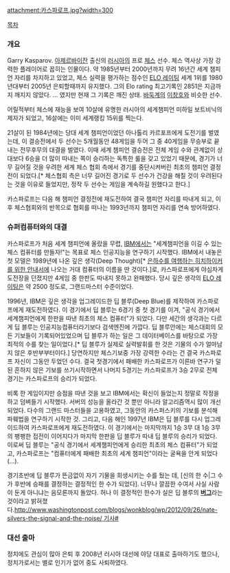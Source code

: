 attachment:카스파로프.jpg?width=300
 
[[목차]]

=== 개요 ===
Garry Kasparov. [[아제르바이잔]] 출신의 [[러시아]]의 프로 [[체스]] 선수. 체스 역사상 가장 강력한 플레이어로 꼽히는 인물이다. 약 1985년부터 2000년까지 무려 16년간 세계 챔피언 자리를 차지하고 있었고, 체스 실력을 평가하는 점수인 [[ELO 레이팅]] 세계 1위를 1980년대부터 2005년 은퇴할때까지 유지했다. 그의 Elo rating 최고기록인 2851은 지금까지 깨지지 않았다. ... 였지만 현재 그 기록은  깨진 상태. [[바둑]]계의 [[이창호]]와 비슷한 선수.

어릴적부터 체스에 재능을 보여 10살에 유명한 러시아의 세계챔피언 미하일 보트비닉의 제자가 되었고, 16살에는 이미 세계랭킹 15위를 찍는다.

21살이 된 1984년에는 당대 세계 챔피언이었던 아나톨리 카르포프에게 도전기를 벌였는데, 이 결승전에서 두 선수는 5개월동안 48게임을 두어 그 중 40게임을 무승부로 끝내는 전무후무의 대결을 벌였다. 이때 세계 챔피언 결승전은 전체 게임 수와 관계없이 상대보다 6승을 더 많이 따내는 쪽이 승리하는 독특한 룰을 갖고 있었기 때문에, 경기가 너무 길어질 것을 우려한 세계 체스 협회 측에서 경기를 중단시켜버린 최초의 챔피언 결정전이 되었다.[* 체스협회 측은 너무 길어진 경기로 두 선수가 건강을 해칠 것이 우려된다는 것을 이유로 들었지만, 정작 두 선수는 게임을 계속하길 원했다고 한다.]

카스파로프는 다음 해 챔피언 결정전에 재도전하여 결국 챔피언 자리를 따내게 되고, 이후 체스협회와의 반목으로 협회를 떠나는 1993년까지 챔피언 자리를 연속 방어하였다.

=== 슈퍼컴퓨터와의 대결 ===
카스파로프가 처음 세계 챔피언에 올랐을 무렵, [[IBM]]에서는 "세계챔피언을 이길 수 있는 체스 컴퓨터를 만들자!"는 목표로 체스 인공지능을 연구하기 시작했다. IBM에서 내놓은 첫 모델은 1989년에 나온 깊은 생각(Deep Thought)[* [[은하수를 여행하는 히치하이커를 위한 안내서]]에 나오는 거대 컴퓨터의 이름을 딴 것이다.]로, 카스파로프에게 야심차게 도전장을 던졌지만 4게임 중 한판도 따내지 못하고 완패했다. 당시 깊은 생각의 [[ELO 레이팅]]은 약 2500 정도로, 그랜드마스터 수준이었다.

1996년, IBM은 깊은 생각을 업그레이드한 딥 블루(Deep Blue)를 제작하여 카스파로프에게 재도전하였다. 이 경기에서 딥 블루는 6경기 중 첫 경기를 이겨, "공식 경기에서 세계챔피언에게 한판을 따낸 최초의 체스 컴퓨터"가 되었다. 다만 세간의 생각과는 다르게 딥 블루는 인공지능컴퓨터라기보다 검색엔진에 가깝다. 딥 블루안에는 체스대회의 모든 기보들이 기록되어있었으며 딥 블루가 하는 일은 그 데이터베이스를 바탕으로 가장 최적의 수를 찾는 일이었다.[* 딥 블루가 실제로 실력발휘를 한 것은 기물의 수가 얼마남지 않은 후반부부터이다.] 당연하지만 체스기보중 가장 강력한 수라는 건 결국 카스파로프 자신이 그동안 두었던 수다. 결국 첫경기에서 패배한 카스파로프가 이른바 연구가 덜 된 흔하지 않은 기보를 쓰기시작하면서 나머지 5경기는 카스파로프가 3승 2무로 전체 경기는 카스파로프의 승리가 되었다. 

비록 한 게임이지만 승점을 따낸 것을 보고 IBM에서는 확신이 들었는지 정말로 작정을 하고 덤벼들기 시작했다. 서버의 성능을 올라간 것 뿐만 아니라 알고리즘역시 많이 개선되었다. 다수의 그랜드 마스터들을 고용하였고, 그동안의 카스퍼스키의 기보를 분석해 파훼법을 연구하기 시작한 것. 그리고, 다음 해인 1997년 IBM은 딥 블루를 다시 업그레이드하여 카스파로프에게 재도전하였다. 이 경기에서는 마지막까지 1승 3무 대 1승 3무 의 팽팽한 접전이 이어지다가 마지막 한판을 딥 블루가 따내 딥 블루의 승리가 되었다. 이로써 딥 블루는 "공식 경기에서 세계챔피언에게 승리한 최초의 체스 컴퓨터"가 되었고, 카스파로프는 "컴퓨터에게 패배한 최초의 세계 챔피언"이라는 굴욕을 안게 되었다(...). 

경기초반에 딥 블루가 뜬금없이 자기 기물을 희생시키는 수를 뒀는 데, [신의 한 수|그 수가 후반에 승패를 결정하는 결정적인 한 수가 되었다]. 너무나 깔끔한 수여서 사실 사람이 둔게 아니냐는 음모론까지 돌았다. 허나 이 결정적인 한수가 실은 딥 블루의 '''[[버그]]'''라는 것이라고 밝혀졌다.[[http://www.washingtonpost.com/blogs/wonkblog/wp/2012/09/26/nate-silvers-the-signal-and-the-noise/ 기사]][http://wired.jp/2012/10/03/deep-blue-computer-bug/2 #]
=== 대선 출마 ===
정치에도 관심이 많아 은퇴 후 2008년 러시아 대선에 야당 대표로 출마하기도 했으나, 정치가로서는 별로 인기가 없어 중도 사퇴하였다.
